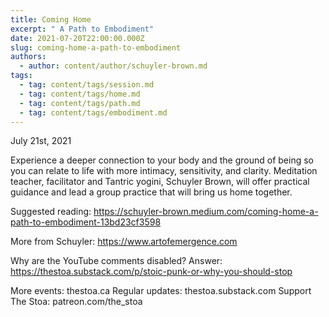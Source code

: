 ```yaml
---
title: Coming Home
excerpt: " A Path to Embodiment"
date: 2021-07-20T22:00:00.000Z
slug: coming-home-a-path-to-embodiment
authors:
  - author: content/author/schuyler-brown.md
tags:
  - tag: content/tags/session.md
  - tag: content/tags/home.md
  - tag: content/tags/path.md
  - tag: content/tags/embodiment.md
---
```


July 21st, 2021

Experience a deeper connection to your body and the ground of being so you can relate to life with more intimacy, sensitivity, and clarity. Meditation teacher, facilitator and Tantric yogini, Schuyler Brown, will offer practical guidance and lead a group practice that will bring us home together.

Suggested reading: https://schuyler-brown.medium.com/coming-home-a-path-to-embodiment-13bd23cf3598

More from Schuyler: https://www.artofemergence.com

Why are the YouTube comments disabled? Answer: https://thestoa.substack.com/p/stoic-punk-or-why-you-should-stop

More events: thestoa.ca
Regular updates: thestoa.substack.com
Support The Stoa: patreon.com/the_stoa
